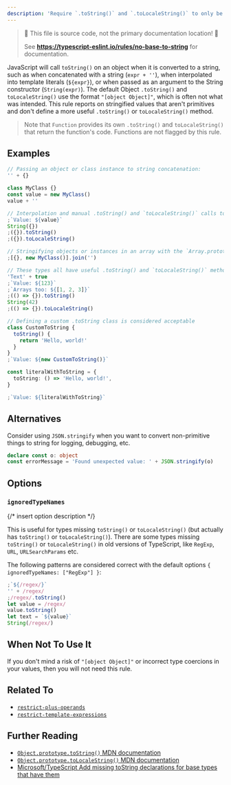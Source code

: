 ```yaml
---
description: 'Require `.toString()` and `.toLocaleString()` to only be called on objects which provide useful information when stringified.'
---
```



> 🛑 This file is source code, not the primary documentation location! 🛑
>
> See **https://typescript-eslint.io/rules/no-base-to-string** for documentation.

JavaScript will call `toString()` on an object when it is converted to a string, such as when concatenated with a string (`expr + ''`), when interpolated into template literals (`${expr}`), or when passed as an argument to the String constructor (`String(expr)`).
The default Object `.toString()` and `toLocaleString()` use the format `"[object Object]"`, which is often not what was intended.
This rule reports on stringified values that aren't primitives and don't define a more useful `.toString()` or `toLocaleString()` method.

> Note that `Function` provides its own `.toString()` and `toLocaleString()` that return the function's code.
> Functions are not flagged by this rule.

## Examples

<Tabs>
<TabItem value="❌ Incorrect">

```ts
// Passing an object or class instance to string concatenation:
'' + {}

class MyClass {}
const value = new MyClass()
value + ''

// Interpolation and manual .toString() and `toLocaleString()` calls too:
;`Value: ${value}`
String({})
;({}).toString()
;({}).toLocaleString()

// Stringifying objects or instances in an array with the `Array.prototype.join`.
;[{}, new MyClass()].join('')
```

</TabItem>
<TabItem value="✅ Correct">

```ts
// These types all have useful .toString() and `toLocaleString()` methods
'Text' + true
;`Value: ${123}`
;`Arrays too: ${[1, 2, 3]}`
;(() => {}).toString()
String(42)
;(() => {}).toLocaleString()

// Defining a custom .toString class is considered acceptable
class CustomToString {
  toString() {
    return 'Hello, world!'
  }
}
;`Value: ${new CustomToString()}`

const literalWithToString = {
  toString: () => 'Hello, world!',
}

;`Value: ${literalWithToString}`
```

</TabItem>
</Tabs>

## Alternatives

Consider using `JSON.stringify` when you want to convert non-primitive things to string for logging, debugging, etc.

```typescript
declare const o: object
const errorMessage = 'Found unexpected value: ' + JSON.stringify(o)
```

## Options

### `ignoredTypeNames`

{/* insert option description */}

This is useful for types missing `toString()` or `toLocaleString()` (but actually has `toString()` or `toLocaleString()`).
There are some types missing `toString()` or `toLocaleString()` in old versions of TypeScript, like `RegExp`, `URL`, `URLSearchParams` etc.

The following patterns are considered correct with the default options `{ ignoredTypeNames: ["RegExp"] }`:

```ts option='{ "ignoredTypeNames": ["RegExp"] }' showPlaygroundButton
;`${/regex/}`
'' + /regex/
;/regex/.toString()
let value = /regex/
value.toString()
let text = `${value}`
String(/regex/)
```

## When Not To Use It

If you don't mind a risk of `"[object Object]"` or incorrect type coercions in your values, then you will not need this rule.

## Related To

- [`restrict-plus-operands`](./restrict-plus-operands.mdx)
- [`restrict-template-expressions`](./restrict-template-expressions.mdx)

## Further Reading

- [`Object.prototype.toString()` MDN documentation](https://developer.mozilla.org/en-US/docs/Web/JavaScript/Reference/Global_Objects/Object/toString)
- [`Object.prototype.toLocaleString()` MDN documentation](https://developer.mozilla.org/en-US/docs/Web/JavaScript/Reference/Global_Objects/Object/toLocaleString)
- [Microsoft/TypeScript Add missing toString declarations for base types that have them](https://github.com/microsoft/TypeScript/issues/38347)
